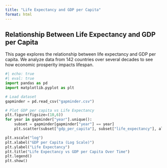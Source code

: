 ```yaml
---
title: "Life Expectancy and GDP per Capita"
format: html
---
```


## Relationship Between Life Expectancy and GDP per Capita

This page explores the relationship between life expectancy and GDP per capita. We analyze data from 142 countries over several decades to see how economic prosperity impacts lifespan.

```python
#| echo: true
#| eval: true 
import pandas as pd
import matplotlib.pyplot as plt

# Load dataset
gapminder = pd.read_csv("gapminder.csv")

# Plot GDP per capita vs Life Expectancy
plt.figure(figsize=(10,6))
for year in gapminder["year"].unique():
    subset = gapminder[gapminder["year"] == year]
    plt.scatter(subset["gdp_per_capita"], subset["life_expectancy"], alpha=0.5, label=str(year))

plt.xscale("log")
plt.xlabel("GDP per Capita (Log Scale)")
plt.ylabel("Life Expectancy")
plt.title("Life Expectancy vs GDP per Capita Over Time")
plt.legend()
plt.show()
```
